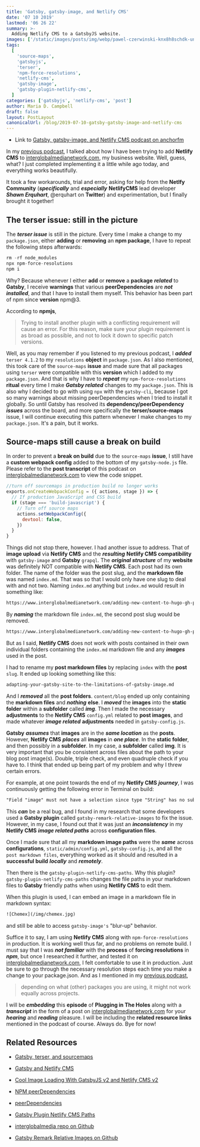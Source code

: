 ```yaml
---
title: 'Gatsby, gatsby-image, and Netlify CMS'
date: '07 10 2019'
lastmod: '06 26 22'
summary: >-
  Adding Netlify CMS to a GatsbyJS website.
images: ['/static/images/posts/img/webp/pawel-czerwinski-knx8h8schdk-unsplash.webp']
tags:
  [
    'source-maps',
    'gatsbyjs',
    'terser',
    'npm-force-resolutions',
    'netlify-cms',
    'gatsby-image',
    'gatsby-plugin-netlify-cms',
  ]
categories: ['gatsbyjs', 'netlify-cms', 'post']
author: Maria D. Campbell
draft: false
layout: PostLayout
canonicalUrl: /blog/2019-07-10-gatsby-gatsby-image-and-netlify-cms
---
```


- Link to [Gatsby, gatsby-image, and Netlify CMS podcast on anchorfm](https://anchor.fm/maria-campbell/episodes/Gatsby--gatsby-image--and-Netlify-CMS-e4j887)

In my
[previous podcast](https://anchor.fm/maria-campbell/episodes/Gatsby--terser--and-source-maps-e4ip7k),
I talked about how I have been trying to add **Netlify CMS** to
[interglobalmedianetwork.com](https://www.interglobalmedianetwork.com), my
business website. Well, guess, what? I just completed implementing it a little
while ago today, and everything works beautifully.

It took a few workarounds, trial and error, asking for help from the **Netlfy
Community** (**_specifically_** and **_especially_** **NetlifyCMS** lead
developer **_Shawn Erquhart_**, @erquhart on **Twitter**) and experimentation,
but I finally brought it together!

## The terser issue: still in the picture

The **_terser issue_** is still in the picture. Every time I make a change to my
`package.json`, either **adding** or **removing** an **npm package**, I have to
repeat the following steps afterwards:

```js
rm -rf node_modules
npx npm-force-resolutions
npm i
```

Why? Because whenever I either **add** or **remove** a **package** **_related_**
to **Gatsby**, I receive **warnings** that various **peerDependencies** are
**_not installed_**, and that I have to install them myself. This behavior has
been part of npm since **version** npm@3.

According to **npmjs**,

> Trying to install another plugin with a conflicting requirement will cause an
> error. For this reason, make sure your plugin requirement is as broad as
> possible, and not to lock it down to specific patch versions.

Well, as you may remember if you listened to my previous podcast, I **_added_**
`terser 4.1.2` to my `resolutions` **object** in `package.json`. As I also
mentioned, this took care of the `source-maps` **issue** and made sure that all
packages using `terser` were compatible with this **version** which I added to
my `package.json`. And that is why I have to **_repeat_** my
`npm-force-resolutions` **ritual** every time I make **_Gatsby related_**
changes to my `package.json`. This is also why I decided to go with using `npx`
with the `gatsby-cli`, because I got so many warnings about missing
peerDependencies when I tried to install it globally. So until Gatsby has
resolved its **dependency/peerDependency** **_issues_** across the board, and
more specifically the **terser/source-maps** issue, I will continue executing
this pattern whenever I make changes to my `package.json`. It's a pain, but it
works.

## Source-maps still cause a break on build

In order to prevent a **break on build** due to the `source-maps` **issue**, I
still have a **custom webpack config** added to the bottom of my
`gatsby-node.js` file. Please refer to the **post transcript** of this podcast
on [interglobalmedianetwork.com](https://www.interglobalmedianetwork.com) to
view the code snippet.

```js
//turn off sourcemaps in production build no longer works
exports.onCreateWebpackConfig = ({ actions, stage }) => {
  // If production JavaScript and CSS build
  if (stage === 'build-javascript') {
    // Turn off source maps
    actions.setWebpackConfig({
      devtool: false,
    })
  }
}
```

Things did not stop there, however. I had another issue to address. That of
**image upload** via **Netlify CMS** and the **_resulting_** **Netlify CMS
compatibility** with `gatsby-image` and **Gatsby** `grapql`. The **_original
structure_** of my **website** was definitely NOT compatible with **Netlify
CMS**. Each post had its own folder. The name of the folder was the post slug,
and the **markdown file** was named `index.md`. That was so that I would only
have one slug to deal with and not two. Naming `index.md` anything but
`index.md` would result in something like:

```html
https://www.interglobalmedianetwork.com/adding-new-content-to-hugo-gh-pages/adding-new-content-to-hugo-gh-pages/
```

By **_naming_** the markdown file `index.md`, the second post slug would be
removed.

```html
https://www.interglobalmedianetwork.com/adding-new-content-to-hugo-gh-pages/
```

But as I said, **Netlify CMS** does not work with posts contained in their own
individual folders containing the `index.md` markdown file and any **_images_**
used in the post.

I had to rename my **post markdown files** by replacing `index` with the
**post** `slug`. It ended up looking something like this:

```md
adapting-your-gatsby-site-to-the-limitations-of-gatsby-image.md
```

And I **_removed_** all the **post folders**. `content/blog` ended up only
containing the **markdown files** and **_nothing_** **else**. I **_moved_** the
**images** into the **static folder** within a **subfolder** called **_img_**.
Then I made the necessary **adjustments** to the **Netlify CMS** `config.yml`
related to **post images**, and made whatever **_image related_**
**adjustments** needed in `gatsby-config.js`.

**Gatsby** **_assumes_** that **images** are in the **_same location_** as the
**posts**. However, **Netlify CMS** **_places_** all **images** in **_one
place_**. In the **static folder**, and then possibly in a **subfolder**. In my
case, a **subfolder** called **img**. It is very important that you be
consistent across files about the path to your blog post image(s). Double,
triple check, and even quadruple check if you have to. I think that ended up
being part of my problem and why I threw certain errors.

For example, at one point towards the end of my **Netlify CMS** **_journey_**, I
was continuously getting the following error in Terminal on build:

```md
"Field "image" must not have a selection since type "String" has no subfields."
```

This **_can_** be a real bug, and I found in my research that some developers
used a **Gatsby plugin** called `gatsby-remark-relative-images` to fix the
issue. However, in my case, I found out that it was just an **_inconsistency_**
in my **Netlify CMS** **_image related paths_** across **configuration files**.

Once I made sure that all my **markdown image paths** were the **_same_** across
**configurations**, `static/admin/config.yml`, `gatsby-config.js`, and all the
`post markdown files`, everything worked as it should and resulted in a
**successful build** **_locally_** and **_remotely_**.

Then there is the `gatsby-plugin-netlify-cms-paths`. Why this plugin?
`gatsby-plugin-netlify-cms-paths` changes the file paths in your markdown files
to **Gatsby** friendly paths when using **Netlify CMS** to edit them.

When this plugin is used, I can embed an image in a markdown file in markdown
syntax:

```html
![Chemex](/img/chemex.jpg)
```

and still be able to access `gatsby-image's` "blur-up" behavior.

Suffice it to say, I am using **Netlify CMS** along with `npm-force-resolutions`
in production. It is working well thus far, and no problems on remote build. I
must say that I was **_not familiar_** with the **process** of **forcing
resolutions** in **_npm_**, but once I researched it further, and tested it on
[interglobalmedianetwork.com](https://www.interglobalmedianetwork.com), I felt
comfortable to use it in production. Just be sure to go through the necessary
resolution steps each time you make a change to your package.json. And as I
mentioned in my
[previous podcast](https://anchor.fm/maria-campbell/episodes/Gatsby--terser--and-source-maps-e4ip7k),

> depending on what (other) packages you are using, it might not work equally
> across projects.

I will be **_embedding_** this **episode** of **Plugging in The Holes** along
with a **_transcript_** in the form of a post on
[interglobalmedianetwork.com](https://www.interglobalmedianetwork.com) for your
**_hearing_** and **_reading_** pleasure. I will be including the **related
resource links** mentioned in the podcast of course. Always do. Bye for now!

## Related Resources

- [Gatsby, terser, and sourcemaps](https://www.interglobalmedianetwork.com/blog/gatsby-terser-sourcemaps/)

- [Gatsby and Netlify CMS](https://www.netlifycms.org/docs/gatsby/)

- [Cool Image Loading With GatsbyJS v2 and Netlify CMS v2](https://blog.rousek.name/2018/08/10/cool-image-loading-with-gatsbyjs-v2-and-netlify-cms-v2/)

- [NPM peerDependencies](https://blog.angularindepth.com/npm-peer-dependencies-f843f3ac4e7f)

- [peerDependencies](https://docs.npmjs.com/files/package.json#peerdependencies)

- [Gatsby Plugin Netlify CMS Paths](https://www.gatsbyjs.org/packages/gatsby-plugin-netlify-cms-paths/)

- [interglobalmedia repo on Github](https://github.com/interglobalmedia/interglobalmedia)

- [Gatsby Remark Relative Images on Github](https://github.com/danielmahon/gatsby-remark-relative-images)

